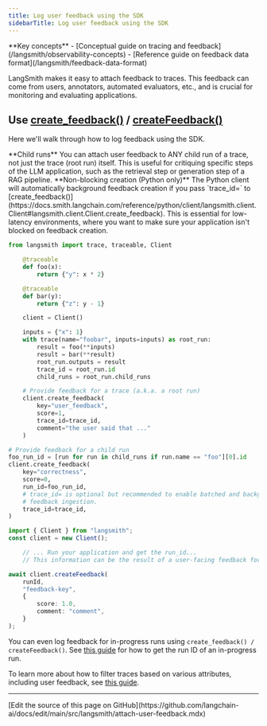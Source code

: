 ```yaml
---
title: Log user feedback using the SDK
sidebarTitle: Log user feedback using the SDK
---
```


<Tip>
**Key concepts**
- [Conceptual guide on tracing and feedback](/langsmith/observability-concepts)
- [Reference guide on feedback data format](/langsmith/feedback-data-format)
</Tip>

LangSmith makes it easy to attach feedback to traces.
This feedback can come from users, annotators, automated evaluators, etc., and is crucial for monitoring and evaluating applications.

## Use [create_feedback()](https://docs.smith.langchain.com/reference/python/client/langsmith.client.Client#langsmith.client.Client.create_feedback) / [createFeedback()](https://docs.smith.langchain.com/reference/js/classes/client.Client#createfeedback)

Here we'll walk through how to log feedback using the SDK.

<Info>
**Child runs**
You can attach user feedback to ANY child run of a trace, not just the trace (root run) itself.
This is useful for critiquing specific steps of the LLM application, such as the retrieval step or generation step of a RAG pipeline.
</Info>

<Tip>
**Non-blocking creation (Python only)**
The Python client will automatically background feedback creation if you pass `trace_id=` to [create_feedback()](https://docs.smith.langchain.com/reference/python/client/langsmith.client.Client#langsmith.client.Client.create_feedback).
This is essential for low-latency environments, where you want to make sure your application isn't blocked on feedback creation.
</Tip>

<CodeGroup>

```python Python
from langsmith import trace, traceable, Client

    @traceable
    def foo(x):
        return {"y": x * 2}

    @traceable
    def bar(y):
        return {"z": y - 1}

    client = Client()

    inputs = {"x": 1}
    with trace(name="foobar", inputs=inputs) as root_run:
        result = foo(**inputs)
        result = bar(**result)
        root_run.outputs = result
        trace_id = root_run.id
        child_runs = root_run.child_runs

    # Provide feedback for a trace (a.k.a. a root run)
    client.create_feedback(
        key="user_feedback",
        score=1,
        trace_id=trace_id,
        comment="the user said that ..."
    )

# Provide feedback for a child run
foo_run_id = [run for run in child_runs if run.name == "foo"][0].id
client.create_feedback(
    key="correctness",
    score=0,
    run_id=foo_run_id,
    # trace_id= is optional but recommended to enable batched and backgrounded
    # feedback ingestion.
    trace_id=trace_id,
)
```

```typescript TypeScript
import { Client } from "langsmith";
const client = new Client();

    // ... Run your application and get the run_id...
    // This information can be the result of a user-facing feedback form

await client.createFeedback(
    runId,
    "feedback-key",
    {
        score: 1.0,
        comment: "comment",
    }
);
```

</CodeGroup>

You can even log feedback for in-progress runs using `create_feedback() / createFeedback()`. See [this guide](/langsmith/access-current-span) for how to get the run ID of an in-progress run.

To learn more about how to filter traces based on various attributes, including user feedback, see [this guide](/langsmith/filter-traces-in-application).

---

<Callout icon="pen-to-square" iconType="regular">
  [Edit the source of this page on GitHub](https://github.com/langchain-ai/docs/edit/main/src/langsmith/attach-user-feedback.mdx)
</Callout>
